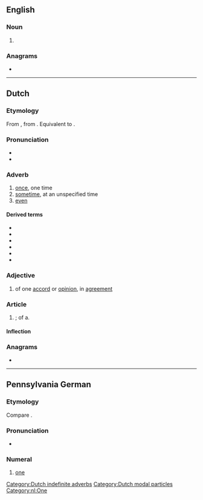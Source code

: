 {{also|êens}}
==English==

===Noun===
{{head|en|noun form}}

# {{plural of|en|een}}

===Anagrams===
* {{anagrams|en|a=eens|Nees|esne|seen|sene|snee}}

----

==Dutch==

===Etymology===
From {{inh|nl|dum|eens}}, from {{inh|nl|odt|ēnis}}. Equivalent to {{affix|nl|een|-s}}.

===Pronunciation===
* {{IPA|nl|/eːns/}}
* {{audio|nl|Nl-eens.ogg|Audio}}

===Adverb===
{{nl-adv}}

# [[once]], one time
# [[sometime]], at an unspecified time
# [[even]]

====Derived terms====
{{top4}}
* {{l|nl|ineens}}
* {{l|nl|niet eens}}
* {{l|nl|nog eens}}
* {{l|nl|nog wel eens}}
* {{l|nl|opeens}}
* {{l|nl|wel eens}}
{{bottom}}

===Adjective===
{{nl-adj|pred}}

# of one [[accord]] or [[opinion]], in [[agreement]]

===Article===
{{head|nl|article}}

# {{lb|nl|dated}} {{inflection of|nl|een||gen|m//n}}; of a.

====Inflection====
{{nl-decl-indefinite article}}

===Anagrams===
* {{l|nl|snee}}

[[Category:Dutch indefinite adverbs]]
[[Category:Dutch modal particles]]
[[Category:nl:One]]

----

==Pennsylvania German==
{{cardinalbox|pdc|0|1|2|Null|zwee|ord=erscht}}

===Etymology===
Compare {{cog|de|eins}}.

===Pronunciation===
* {{IPA|pdc|/eːns/}}

===Numeral===
{{head|pdc|numeral}}

# {{cln|pdc|cardinal numbers}} [[one]]